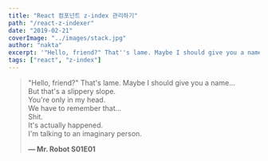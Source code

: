 ```yaml
---
title: "React 컴포넌트 z-index 관리하기"
path: "/react-z-indexer"
date: "2019-02-21"
coverImage: "../images/stack.jpg"
author: "nakta"
excerpt: '"Hello, friend?" That''s lame. Maybe I should give you a name...'
tags: ["react", "z-index"]
---
```


> "Hello, friend?" That's lame. Maybe I should give you a name...\
> But that's a slippery slope.\
> You're only in my head.\
> We have to remember that...\
> Shit.\
> It's actually happened.\
> I'm talking to an imaginary person.
>
> **— Mr. Robot S01E01**

